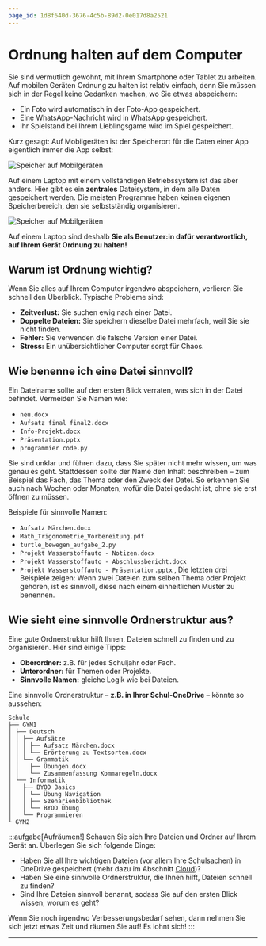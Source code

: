 ```yaml
---
page_id: 1d8f640d-3676-4c5b-89d2-0e017d8a2521
---
```


# Ordnung halten auf dem Computer
Sie sind vermutlich gewohnt, mit Ihrem Smartphone oder Tablet zu arbeiten. Auf mobilen Geräten Ordnung zu halten ist relativ einfach, denn Sie müssen sich in der Regel keine Gedanken machen, wo Sie etwas abspeichern:
- Ein Foto wird automatisch in der Foto-App gespeichert.
- Eine WhatsApp-Nachricht wird in WhatsApp gespeichert.
- Ihr Spielstand bei Ihrem Lieblingsgame wird im Spiel gespeichert.

Kurz gesagt: Auf Mobilgeräten ist der Speicherort für die Daten einer App eigentlich immer die App selbst:

![Speicher auf Mobilgeräten](../img/speicher_mobil.png)

Auf einem Laptop mit einem vollständigen Betriebssystem ist das aber anders. Hier gibt es ein **zentrales** Dateisystem, in dem alle Daten gespeichert werden. Die meisten Programme haben keinen eigenen Speicherbereich, den sie selbstständig organisieren.

![Speicher auf Mobilgeräten](../img/speicher_laptop.png)

Auf einem Laptop sind deshalb **Sie als Benutzer:in dafür verantwortlich, auf Ihrem Gerät Ordnung zu halten!**

## Warum ist Ordnung wichtig?
Wenn Sie alles auf Ihrem Computer irgendwo abspeichern, verlieren Sie schnell den Überblick. Typische Probleme sind:

- **Zeitverlust:** Sie suchen ewig nach einer Datei.
- **Doppelte Dateien:** Sie speichern dieselbe Datei mehrfach, weil Sie sie nicht finden.
- **Fehler:** Sie verwenden die falsche Version einer Datei.
- **Stress:** Ein unübersichtlicher Computer sorgt für Chaos.

## Wie benenne ich eine Datei sinnvoll?
Ein Dateiname sollte auf den ersten Blick verraten, was sich in der Datei befindet. Vermeiden Sie Namen wie:
- `neu.docx`
- `Aufsatz final final2.docx`
- `Info-Projekt.docx`
- `Präsentation.pptx`
- `programmier code.py`

Sie sind unklar und führen dazu, dass Sie später nicht mehr wissen, um was genau es geht. Stattdessen sollte der Name den Inhalt beschreiben – zum Beispiel das Fach, das Thema oder den Zweck der Datei. So erkennen Sie auch nach Wochen oder Monaten, wofür die Datei gedacht ist, ohne sie erst öffnen zu müssen.

Beispiele für sinnvolle Namen:
- `Aufsatz Märchen.docx`  
- `Math_Trigonometrie_Vorbereitung.pdf`  
- `turtle_bewegen_aufgabe_2.py`
- `Projekt Wasserstoffauto - Notizen.docx`
- `Projekt Wasserstoffauto - Abschlussbericht.docx`
- `Projekt Wasserstoffauto - Präsentation.pptx`
‚
Die letzten drei Beispiele zeigen: Wenn zwei Dateien zum selben Thema oder Projekt gehören, ist es sinnvoll, diese nach einem einheitlichen Muster zu benennen.

## Wie sieht eine sinnvolle Ordnerstruktur aus?
Eine gute Ordnerstruktur hilft Ihnen, Dateien schnell zu finden und zu organisieren. Hier sind einige Tipps:
- **Oberordner:** z.B. für jedes Schuljahr oder Fach.
- **Unterordner:** für Themen oder Projekte.
- **Sinnvolle Namen:** gleiche Logik wie bei Dateien.

Eine sinnvolle Ordnerstruktur – **z.B. in Ihrer Schul-OneDrive** – könnte so aussehen:

```
Schule
├── GYM1
│ ├── Deutsch
│ │ ├── Aufsätze
│ │ │ ├── Aufsatz Märchen.docx
│ │ │ └── Erörterung zu Textsorten.docx
│ │ └── Grammatik
│ │   ├── Übungen.docx
│ │   └── Zusammenfassung Kommaregeln.docx
│ └── Informatik
│   ├── BYOD Basics
│   │ └── Übung Navigation
│   │ ├── Szenarienbibliothek
│   │ └── BYOD Übung
│   └── Programmieren
└ GYM2
```

:::aufgabe[Aufräumen!]
<TaskState id="29879a2c-bc98-4bbb-bfcb-2c66c85725d5" />
Schauen Sie sich Ihre Dateien und Ordner auf Ihrem Gerät an. Überlegen Sie sich folgende Dinge:
- Haben Sie all Ihre wichtigen Dateien (vor allem Ihre Schulsachen) in OneDrive gespeichert (mehr dazu im Abschnitt [Cloud](./04-Cloud.mdx))?
- Haben Sie eine sinnvolle Ordnerstruktur, die Ihnen hilft, Dateien schnell zu finden?
- Sind Ihre Dateien sinnvoll benannt, sodass Sie auf den ersten Blick wissen, worum es geht?

Wenn Sie noch irgendwo Verbesserungsbedarf sehen, dann nehmen Sie sich jetzt etwas Zeit und räumen Sie auf! Es lohnt sich!
:::

---